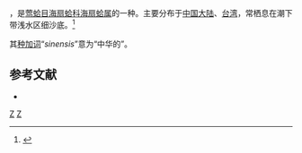 {{noteTA
|T=zh-cn:中国扇贝; zh-tw:中華海扇蛤;
|1=zh-cn:中国扇贝; zh-tw:中華海扇蛤;
}}
{{Speciesbox
| taxon = Pecten sinensis
| binomial_authority = Sowerby II, 1842
}}
{{地区用词4|start=学名：''{{lang|la|Pecten sinensis}}''|cn=中国扇贝|tw=中華海扇蛤|as=称}}，是[[莺蛤目|莺蛤目]][[海扇蛤科|海扇蛤科]][[海扇蛤属|海扇蛤属]]的一种。主要分布于[[中国大陆|中国大陆]]、[[台湾|台湾]]，常栖息在潮下带浅水区细沙底。<ref>{{cite web|url=http://shell.sinica.edu.tw/chinese/shellbase_detail.php?science_no=2321|title=国际贝库：中国扇贝|publisher=台湾贝类资料库|accessdate=2009-08-11|archive-date=2016-03-04|archive-url=https://web.archive.org/web/20160304123924/http://shell.sinica.edu.tw/chinese/shellbase_detail.php?science_no=2321|dead-url=no}}</ref>

其[[种加词|种加词]]“''sinensis''”意为“中华的”。

== 参考文献 ==
{{reflist}}
* {{TaiBNET| zh=中華海扇蛤 | id=313504 | binomial=Pecten sinensis | authority=Sowerby II, 1842 | var= | accessdate=2013-01-24}}
{{Taxonbar|from=Q10873775}}

[[Category:海扇蛤属|Z]]
[[Category:_1842年描述的动物|Z]]
